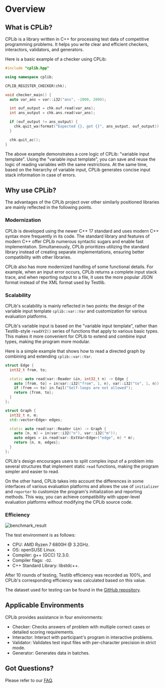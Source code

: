 # Overview

## What is CPLib?

CPLib is a library written in C++ for processing test data of competitive programming problems. It helps you write clear and efficient checkers, interactors, validators, and generators.

Here is a basic example of a checker using CPLib:

```cpp filename="chk.cpp" copy showLineNumbers
#include "cplib.hpp"

using namespace cplib;

CPLIB_REGISTER_CHECKER(chk);

void checker_main() {
  auto var_ans = var::i32("ans", -2000, 2000);

  int ouf_output = chk.ouf.read(var_ans);
  int ans_output = chk.ans.read(var_ans);

  if (ouf_output != ans_output) {
    chk.quit_wa(format("Expected {}, got {}", ans_output, ouf_output));
  }

  chk.quit_ac();
}
```

The above example demonstrates a core logic of CPLib: "variable input template". Using the "variable input template", you can save and reuse the logic of reading variables with the same restrictions. At the same time, based on the hierarchy of variable input, CPLib generates concise input stack information in case of errors.

## Why use CPLib?

The advantages of the CPLib project over other similarly positioned libraries are mainly reflected in the following points.

### Modernization

CPLib is developed using the newer C++ 17 standard and uses modern C++ syntax more frequently in its code. The standard library and features of modern C++ offer CPLib numerous syntactic sugars and enable fast implementation. Simultaneously, CPLib prioritizes utilizing the standard library instead of creating separate implementations, ensuring better compatibility with other libraries.

CPLib also has more modernized handling of some functional details. For example, when an input error occurs, CPLib returns a complete input stack trace, and when reporting output to a file, it uses the more popular JSON format instead of the XML format used by Testlib.

### Scalability

CPLib's scalability is mainly reflected in two points: the design of the variable input template `cplib::var::Var` and customization for various evaluation platforms.

CPLib's variable input is based on the "variable input template", rather than Testlib-style `readXYZ()` series of functions that apply to various basic types. This makes it more convenient for CPLib to extend and combine input types, making the program more modular.

Here is a simple example that shows how to read a directed graph by combining and extending `cplib::var::Var`.

```cpp
struct Edge {
  int32_t from, to;

  static auto read(var::Reader &in, int32_t n) -> Edge {
    auto [from, to] = in(var::i32("from", 1, n), var::i32("to", 1, n));
    if (from == to) in.fail("Self-loops are not allowed");
    return {from, to};
  }
};

struct Graph {
  int32_t n, m;
  std::vector<Edge> edges;

  static auto read(var::Reader &in) -> Graph {
    auto [n, m] = in(var::i32("n"), var::i32("m"));
    auto edges = in.read(var::ExtVar<Edge>("edge", n) * m);
    return {n, m, edges};
  }
};
```

CPLib's design encourages users to split complex input of a problem into several structures that implement static `read` functions, making the program simpler and easier to read.

On the other hand, CPLib takes into account the differences in some interfaces of various evaluation platforms and allows the use of `initializer` and `reporter` to customize the program's initialization and reporting methods. This way, you can achieve compatibility with upper-level evaluation platforms without modifying the CPLib source code.

### Efficiency

![benchmark_result](/img/benchmark_result.svg)

The test environment is as follows:

- CPU: AMD Ryzen 7 6800H @ 3.2GHz.
- OS: openSUSE Linux.
- Compiler: g++ (GCC) 12.3.0.
- Compiler flags: `-O2`.
- C++ Standard Library: libstdc++.

After $10$ rounds of testing, Testlib efficiency was recorded as 100%, and CPLib's corresponding efficiency was calculated based on this value.

The dataset used for testing can be found in the [GitHub repository](https://github.com/rindag-devs/cplib/tree/main/benchmark).

## Applicable Environments

CPLib provides assistance in four environments:

- Checker: Checks answers of problem with multiple correct cases or detailed scoring requirements.
- Interactor: Interact with participant's program in interactive problems.
- Validator: Validates test input files with per-character precision in strict mode.
- Generator: Generates data in batches.

## Got Questions?

Please refer to our [FAQ](/user-guide/faq).
